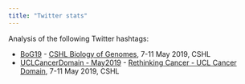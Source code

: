 ```yaml
---
title: "Twitter stats"
---
```


Analysis of the following Twitter hashtags:

* [BoG19](bog2019.html) - [CSHL Biology of Genomes][BoG19], 7-11 May 2019, CSHL
* [UCLCancerDomain - May2019](CancerDomainMay19.html) - [Rethinking Cancer - UCL Cancer Domain][UCLCancerDomain - May2019], 7-11 May 2019, CSHL

[BoG19]: https://meetings.cshl.edu/meetings.aspx?meet=GENOME&year=19 "Biology of Genomes 2019"
[UCLCancerDomain - May2019]: https://www.eventbrite.com/e/rethinking-cancer-ucl-cancer-domain-symposium-registration-55755916447 "Rethinking Cancer - UCL Cancer Domain - May 2019"
